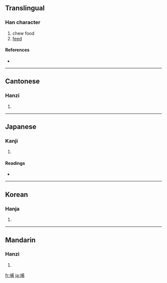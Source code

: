 ==Translingual==

===Han character===
{{Han char|rn=30|rad=口|as=07|sn=10|four=6302<sub>7</sub>|canj=口戈十月 (RIJB)}}

# chew food
# [[feed]]

====References====
* {{Han ref|kx=0191.110|dkj=03676|dj=0410.240|hdz=10626.070|uh=54FA|ud=21754|bh=ADF7|bd=44535}}

----

==Cantonese==

===Hanzi===
{{yue-hanzi|jyut=|y=bou6}}

# {{defn|Cantonese}}

----

==Japanese==

===Kanji===
{{ja-kanji|grade=|rs=口07}}

# {{defn|Japanese}}

====Readings====
* {{ja-readings|on=[[ほ]] (ho)|kun=[[ふくむ]] (fukumu), [[はぐくむ]] (hagukumu)}}

----

==Korean==

===Hanja===
{{ko-hanja|hangeul=포|rv=po|mr=p'o}}

# {{defn|Korean}}

----

==Mandarin==

===Hanzi===
{{cmn-hanzi|pin=[[bǔ]] ([[bu3]])|wg=pu<sup>3</sup>}}

# {{defn|Mandarin}}

[[fr:哺]]
[[ja:哺]]